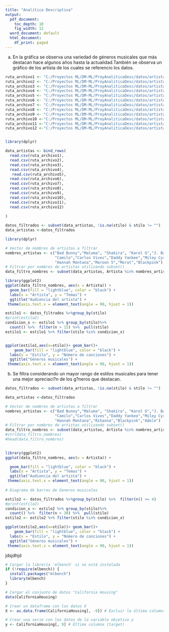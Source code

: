 ```yaml
---
title: "Analítica Descriptiva"
output:
  pdf_document: 
    toc_depth: 10
    fig_width: 12
  word_document: default
  html_document:
    df_print: paged
---
```


(a) En la gráfica se observa una variedad de géneros musicales que más destacan hace algunos años hasta la actualidad.También se observa un gráfico de los artista de los cuales se referencio los datos.
```r


ruta_archivo1 <- "C:/Proyectos ML/DM-ML/ProyAnaliticaDesc/datos/artista_BadBunny.csv"
ruta_archivo2 <- "C:/Proyectos ML/DM-ML/ProyAnaliticaDesc/datos/artista_Maluma.csv"
ruta_archivo3 <- "C:/Proyectos ML/DM-ML/ProyAnaliticaDesc/datos/artista_Shakira.csv"
ruta_archivo4 <- "C:/Proyectos ML/DM-ML/ProyAnaliticaDesc/datos/artista_KarolG.csv"
ruta_archivo5 <- "C:/Proyectos ML/DM-ML/ProyAnaliticaDesc/datos/artista_JBalvin.csv"
ruta_archivo6 <- "C:/Proyectos ML/DM-ML/ProyAnaliticaDesc/datos/artista_Camilo.csv"
ruta_archivo7 <- "C:/Proyectos ML/DM-ML/ProyAnaliticaDesc/datos/artista_CarlosVives.csv"
ruta_archivo8 <- "C:/Proyectos ML/DM-ML/ProyAnaliticaDesc/datos/artista_DaddyYankee.csv"
ruta_archivo9 <- "C:/Proyectos ML/DM-ML/ProyAnaliticaDesc/datos/artista_MileyCyrus.csv" 
ruta_archivo10 <-"C:/Proyectos ML/DM-ML/ProyAnaliticaDesc/datos/artista_BLACKPINK.csv"
ruta_archivo11 <-"C:/Proyectos ML/DM-ML/ProyAnaliticaDesc/datos/artista_Rihanna.csv"
ruta_archivo12 <-"C:/Proyectos ML/DM-ML/ProyAnaliticaDesc/datos/artista_Adele.csv"


library(dplyr)

data_artistas <- bind_rows(
  read.csv(ruta_archivo1),
  read.csv(ruta_archivo2),
  read.csv(ruta_archivo3),
  read.csv(ruta_archivo4),
   read.csv(ruta_archivo5),
  read.csv(ruta_archivo6),
  read.csv(ruta_archivo7),
  read.csv(ruta_archivo8),
  read.csv(ruta_archivo9),
  read.csv(ruta_archivo10),
  read.csv(ruta_archivo11),
  read.csv(ruta_archivo12)
  
)

datos_filtrados <- subset(data_artistas, !is.na(stilo) & stilo != "")
data_artistas <-datos_filtrados

library(dplyr)

# Vector de nombres de artistas a filtrar
nombres_artistas <- c("Bad Bunny","Maluma", "Shakira", "Karol G","J. Balvin",
                      "Camilo","Carlos Vives","Daddy Yankee","Miley Cyrus",
                      "Hannah Montana","Maroon 5","Morat","Blackpink")
# Filtrar por nombres de artistas utilizando subset()
data_filtro_nombres <- subset(data_artistas, Artista %in% nombres_artistas)

library(ggplot2)
ggplot(data_filtro_nombres, aes(x = Artista)) + 
  geom_bar(fill = "lightblue", color = "black") +
  labs(x = "Artista", y = "Temas") +
  ggtitle("Audiencia del artista") +
 theme(axis.text.x = element_text(angle = 90, hjust = 1))

estilo1 <- datos_filtrados %>%group_by(stilo) 
#print(estilo2)
condicion_x <- estilo1 %>% group_by(stilo)%>%
  count() %>%  filter(n > 15) %>%  pull(stilo)
estilo1 <- estilo1 %>% filter(stilo %in% condicion_x)


ggplot(estilo1,aes(x=stilo))+ geom_bar()+
    geom_bar(fill = "lightblue", color = "black") +
  labs(x = "Estilo", y = "Número de canciones") +
  ggtitle("Géneros musicales") +
 theme(axis.text.x = element_text(angle = 90, hjust = 1))


```


(b) Se filtra considerando un mayor rango de estilos musicales para tener una mejor apreciaci?n de los g?neros que destacan.

```r

datos_filtrados <- subset(data_artistas, !is.na(stilo) & stilo != "")

data_artistas <-datos_filtrados

# Vector de nombres de artistas a filtrar
nombres_artistas <- c("Bad Bunny","Maluma", "Shakira", "Karol G","J. Balvin",
                      "Camilo","Carlos Vives","Daddy Yankee","Miley Cyrus",
                      "Hannah Montana","Rihanna","Blackpink","Adele")
# Filtrar por nombres de artistas utilizando subset()
data_filtro_nombres <- subset(data_artistas, Artista %in% nombres_artistas)
#str(data_filtro_nombres)
#head(data_filtro_nombres)
  

library(ggplot2)
ggplot(data_filtro_nombres, aes(x = Artista)) + 

  geom_bar(fill = "lightblue", color = "black") +
  labs(x = "Artista", y = "Temas") +
  ggtitle("Audiencia del artista") +
 theme(axis.text.x = element_text(angle = 90, hjust = 1))
 
# Diagrama de barras de Generos musicales

estilo2 <- datos_filtrados %>%group_by(stilo) %>%  filter(n() >= 4)
#print(estilo2)
condicion_x <- estilo2 %>% group_by(stilo)%>%
  count() %>%  filter(n > 30) %>%  pull(stilo)
estilo2 <- estilo2 %>% filter(stilo %in% condicion_x)

ggplot(estilo2,aes(x=stilo))+ geom_bar()+
    geom_bar(fill = "lightblue", color = "black") +
  labs(x = "Estilo", y = "Número de canciones") +
  ggtitle("Géneros musicales") +
 theme(axis.text.x = element_text(angle = 90, hjust = 1))
```

jdsjdhjd
```r
# Cargar la librería 'mlbench' si no está instalada
if (!require(mlbench)) {
  install.packages("mlbench")
  library(mlbench)
}

# Cargar el conjunto de datos "California Housing"
data(CaliforniaHousing)

# Crear un dataframe con los datos X
X <- as.data.frame(CaliforniaHousing[, -9]) # Excluir la última columna (target)

# Crear una serie con los datos de la variable objetivo y
y <- CaliforniaHousing[, 9] # Última columna (target)




```
